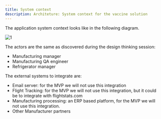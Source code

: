 ```yaml
---
title: System context
description: Architeture: System context for the vaccine solution
---
```


The application system context looks like in the following diagram.

![1](./images/vaccine-syst-context.png)

The actors are the same as discovered during the design thinking session:

* Manufacturing manager
* Manufacturing QA engineer
* Refrigerator manager

The external systems to integrate are:

* Email server: for the MVP we will not use this integration
* Flight Tracking: for the MVP we will not use this integration, but it could be to integrate with flightstats.com
* Manufacturing processing: an ERP based platform, for the MVP we will not use this integration.
* Other Manufacturer partners